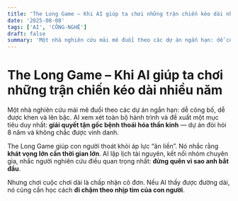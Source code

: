 ```yaml
---
title: 'The Long Game – Khi AI giúp ta chơi những trận chiến kéo dài nhiều năm'
date: '2025-08-08'
tags: ['AI', 'CÔNG-NGHỆ']
draft: false
summary: 'Một nhà nghiên cứu mải mê đuổi theo các dự án ngắn hạn: dễ công bố, dễ được khen và lên bậc. AI xem '
---
```


# The Long Game – Khi AI giúp ta chơi những trận chiến kéo dài nhiều năm

Một nhà nghiên cứu mải mê đuổi theo các dự án ngắn hạn: dễ công bố, dễ được khen và lên bậc. AI xem xét toàn bộ hành trình và đề xuất một mục tiêu duy nhất: **giải quyết tận gốc bệnh thoái hóa thần kinh** — dự án đòi hỏi 8 năm và không chắc được vinh danh.

The Long Game giúp con người thoát khỏi áp lực “ăn liền”. Nó nhắc rằng **khát vọng lớn cần thời gian lớn**. AI lập lịch tài nguyên, kết nối nhóm chuyên gia, nhắc người nghiên cứu điều quan trọng nhất: **đừng quên vì sao anh bắt đầu**.

Nhưng chơi cuộc chơi dài là chấp nhận cô đơn. Nếu AI thấy được đường dài, nó cũng cần học cách **đi chậm theo nhịp tim của con người**.